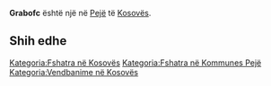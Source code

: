 {{Fshat në 
 | Emri                = Grabofc
 | EmriAlt                = 
 | NAME_SHORT_FORM=      
 | NAME_GENERIC=      
 | NAME_SORT_NAME_RO=      GRABOFC
 | FULL_NAME_RO = Grabofc
 | FULL_NAME_ND_RO=Grabofc
 | SORT_NAME_RG=GRABOFC
 | FULL_NAME_RG=Grabofc
 | FULL_NAME_ND_RG=Grabofc
 | SRP_NAME_SHORT_FORM=      
 | SRP_NAME_GENERIC=      
 | SRP_NAME_SORT_NAME_RO=      
 | SRP_FULL_NAME_RO = 
 | SRP_FULL_NAME_ND_RO=
 | SRP_SORT_NAME_RG=
 | SRP_FULL_NAME_RG=
 | SRP_FULL_NAME_ND_RG=
 | Emri (Rasa dhanore) = 
 | Figura              = 
 | Shteti              = Kosovo
 | Komuna              = Pejë
 | Kodi postar         = 
 | Sipërfaqja          = 

 | Popullsia           = 

 | Regj. i popullsisë  = 
 | Dend. e popullsisë  = 
 | Faqja zyrtare       = 
 <!--- Koordinatat ----> 
 | Gjerësia            = 42.629167
 | Gjatësia            = 20.351389
 | Lartësia            = 
}}
'''Grabofc''' është një [[]] në [[Pejë]] të [[Kosovës]].

<!-- == Gjeografia == -->
<!-- == Historia == -->
<!-- == Demografia == -->
== Shih edhe ==
{{Komuna Pejë}}
{{Kosovo-Administrata-Cung}}

[[Kategoria:Fshatra në Kosovës]]
[[Kategoria:Fshatra në Kommunes Pejë]]
[[Kategoria:Vendbanime në Kosovës]]